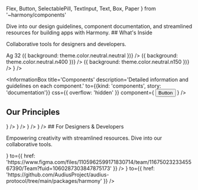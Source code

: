 
  Flex,
  Button,
  SelectablePill,
  TextInput,
  Text,
  Box,
  Paper
} from '~harmony/components'


<Meta title='Welcome' />

<Title>Harmony Design System</Title>

<Subtitle>
  Dive into our design guidelines, component documentation, and streamlined
  resources for building apps with Harmony.
</Subtitle>

<Heading>
## What's Inside

Collaborative tools for designers and developers.

</Heading>

<Flex gap='3xl'>
  <InformationBox
    css={{
      background: `url(${openSource})`,
      backgroundSize: 'cover',
      backgroundPosition: 'center'
    }}
    title='Open Source Library'
    description='Our Audius Protocol Harmony package on Github'
    to={{ href: 'https://github.com/AudiusProject/audius-protocol/tree/main/packages/harmony' }}
  />
  <InformationBox
    title='Foundations'
    description="Harmony's core essence: type, color, spacing, shadows, and more."
    to={{kind: 'foundations', story: 'documentation'}}
    component={
      <Flex alignItems='center' gap='xl'>
        <Text variant='display' size='s'>
          Ag
        </Text>
        <Flex
          h={32}
          w={32}
          alignItems='center'
          justifyContent='center'
          css={{ background: 'rgba(90, 73, 202, 0.10)' }}
        >
          <Text>32</Text>
        </Flex>
        <Flex direction='column'>
          <Box
            h={24}
            w={24}
            css={(theme) => ({ background: theme.color.neutral.neutral })}
          />
          <Box
            h={24}
            w={24}
            css={(theme) => ({ background: theme.color.neutral.n400 })}
          />
          <Box
            h={24}
            w={24}
            css={(theme) => ({ background: theme.color.neutral.n150 })}
          />
        </Flex>
        <Flex direction='column' gap='m'>
          <Paper h={24} w={24} shadow='near' borderRadius='xs' />
          <Paper h={24} w={24} shadow='near' borderRadius='s' />
          <Paper h={24} w={24} shadow='near' borderRadius='2xl' />
        </Flex>
        <IconNote color='default' />
      </Flex>
    }
  />

  <InformationBox
    title='Components'
    description='Detailed information and guidelines on each component.'
    to={{kind: 'components', story: 'documentation'}}
    css={{ overflow: 'hidden' }}
    component={
      <Flex gap='l' alignItems='center' wrap='wrap'>
        <Button size='small' variant='primary'>
          Button
        </Button>
        <SelectablePill label='Pill' size='large' />
        <TextInput
          label='Display name'
          placeholder='express yourself ✨'
          _isFocused
        />
      </Flex>
    }
  />
</Flex>

## Our Principles

<Flex gap='3xl'>
  <InformationBox
    title='Unity'
    description='Uniting designers & developers with a unified language'
    component={<IconUnity />}
  />
  <InformationBox
    title='Consistency'
    description='Create a reliable and consistent experience.'
    component={<IconConsistency />}
  />
  <InformationBox
    title='Reusable'
    description='Aim to increases production and speed.'
    component={<IconReusable />}
  />
  <InformationBox
    title='Scalable'
    description='Work should be created and replicated quickly.'
    component={<IconScalable />}
  />
</Flex>

<Heading>
## For Designers & Developers

Empowering creativity with streamlined resources. Dive into our collaborative tools.

</Heading>

<Flex gap='3xl'>
  <InformationBox
    title='Figma'
    description='Our public Figma library on Community.'
    component={<IconFigma css={{ width: 50 }} />}
    to={{
      href: 'https://www.figma.com/files/1105962599171830714/team/1167502323345567390/Team?fuid=1060287303847875173'
    }}
  />
  <InformationBox
    title='Github'
    description='Our open-source library on GitHub'
    component={<img css={{ width: 200 }} src={IconGitHub} />}
    to={{
      href: 'https://github.com/AudiusProject/audius-protocol/tree/main/packages/harmony'
    }}
  />
</Flex>

